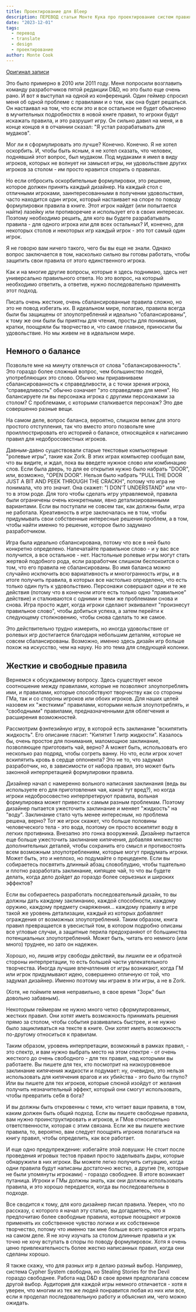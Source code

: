 ```yaml
---
title: Проектирование для Bleep
description: ПЕРЕВОД статьи Монте Кука про проектирование систем правил НРИ
date: "2023-12-01"
tags:
  - перевод
  - translate
  - design
  - проектирование
author: Monte Cook
---
```


[Оригинал записи](https://montecook.substack.com/p/designing-for-bleep)

Это было примерно в 2010 или 2011 году. Меня попросили возглавить команду разработчиков пятой редакции D&D, но это было еще очень рано. И вот я выступал на одной из конференций. Один геймер спросил меня об одной проблеме с правилами и о том, как она будет решаться. Он настаивал на том, что если это и все остальное не будет объяснено в мучительных подробностях в новой книге правил, то игроки будут искажать правила, и это разрушит игру. Он сильно давил на меня, и в конце концов я в отчаянии сказал: "Я устал разрабатывать для мудаков".

Мог ли я сформулировать это лучше? Конечно. Конечно. Я не хотел оскорбить. И, чтобы быть ясным, я не хотел сказать, что человек, поднявший этот вопрос, был мудаком. Под мудаками я имел в виду игроков, которых не волнует ни замысел игры, ни удовольствие других игроков за столом - им просто нравится спорить о правилах.

Но если отбросить оскорбительные формулировки, это решение, которое должен принять каждый дизайнер. На каждый стол с отличными игроками, заинтересованными в получении удовольствия, часто находится один игрок, который настаивает на споре по поводу формулировки правила в книге. Этот игрок найдет (или попытается найти) лазейку или противоречие и использует его в своих интересах. Поэтому необходимо решить, для кого вы будете разрабатывать правила - для одного игрока или для всех остальных? И, конечно, для некоторых столов и некоторых игр каждый игрок - это тот самый один игрок.

Я не говорю вам ничего такого, чего бы вы еще не знали. Однако вопрос заключается в том, насколько сильно вы готовы работать, чтобы защитить свои правила от этого единственного игрока.

Как и на многие другие вопросы, которые я здесь поднимаю, здесь нет универсально правильного ответа. Но это вопрос, на который необходимо ответить, а ответив, нужно последовательно применять этот подход.

Писать очень жесткие, очень сбалансированные правила сложно, но это не повод избегать их. В идеальном мире, полагаю, правила всегда были бы защищены от злоупотреблений и идеально "сбалансированы", к тому же они были бы приятны для чтения, просты для понимания, кратки, поощряли бы творчество и, что самое главное, приносили бы удовольствие. Но мы живем не в идеальном мире.

## Немного о балансе

Позвольте мне на минуту отвлечься от слова "сбалансированность". Это гораздо более сложный вопрос, чем большинство людей, употребляющих это слово. Обычно мы приравниваем сбалансированность к справедливости, а с точки зрения игрока, "справедливость" обычно означает "это справедливо для меня". Но балансируете ли вы персонажа игрока с другими персонажами за столом? С проблемами, с которыми сталкивается персонаж? Это две совершенно разные вещи.

На самом деле, вопрос баланса, вероятно, слишком велик для этого простого отступления, так что вместо этого позвольте мне проиллюстрировать его историей о балансе, относящейся к написанию правил для недобросовестных игроков.

Давным-давно существовали старые текстовые компьютерные "ролевые игры", такие как Zork. В этих играх компьютер сообщал вам, что вы видите, и ждал, пока вы введете нужное слово или комбинацию слов. Если была дверь, то для ее открытия нужно было набрать "DOOR", или, возможно, "OPEN DOOR". Нельзя было набрать "PULL THE DOOR JUST A BIT AND PEEK THROUGH THE CRACKH", потому что игра не понимала, что это значит. Она скажет: "I DON'T UNDERSTAND" или что-то в этом роде. Для того чтобы сделать игру управляемой, правила были ограничены очень конкретными, явно детализированными вариантами. Если вы поступали не совсем так, как должны были, игра не работала. Креативность в игре заключалась не в том, чтобы придумывать свои собственные интересные решения проблем, а в том, чтобы найти именно то решение, которое было задумано разработчиком.

Игра была идеально сбалансирована, потому что все в ней было конкретно определено. Напечатайте правильное слово - и у вас все получится, а все остальное - нет. Настольные ролевые игры могут стать жертвой подобного рода, если разработчик слишком беспокоится о том, что его правила не сбалансированы. Во имя баланса можно случайно исключить всю вариативность и многогранность игры, и в итоге получить правила, в которых все настолько определено, что есть только один путь к удовольствию. Персонажи совершают одни и те же действия (потому что в конечном итоге есть только одно "правильное" действие) и сталкиваются с одними и теми же проблемами снова и снова. Игра просто ждет, когда игроки сделают эквивалент "произнесут правильное слово", чтобы добиться успеха, а затем перейти к следующему столкновению, чтобы снова сделать то же самое.

Это действительно трудно измерить, но иногда удовольствие от ролевых игр достигается благодаря небольшим деталям, которые не совсем сбалансированы. Возможно, именно здесь дизайн игр больше похож на искусство, чем на науку. Но это тема для следующей колонки.

## Жесткие и свободные правила

Вернемся к обсуждаемому вопросу. Здесь существует некое соотношение между правилами, которые не позволяют злоупотреблять ими, и правилами, которые способствуют творчеству как со стороны ГМа, так и со стороны игроков или обоих игроков. Для наших целей назовем их "жесткими" правилами, которыми нельзя злоупотреблять, и "свободными" правилами, предназначенными для облегчения и расширения возможностей.

Рассмотрим фэнтезийную игру, в которой есть заклинание "вскипятить жидкость". Его описание гласит: "Кипятит 1 литр жидкости". Казалось бы, очень простое для понимания, маломощное заклинание, позволяющее приготовить чай, верно? А может быть, использовать его несколько раз подряд, чтобы согреть ванну. Но что, если игрок хочет вскипятить кровь в сердце оппонента? Это не то, что задумал разработчик, но, в зависимости от набора правил, это может быть законной интерпретацией формулировки правила.

Дизайнер начал с намеренно вольного написания заклинания (ведь вы используете его для приготовления чая, какой тут вред?), но когда игроки недобросовестно интерпретируют правила, вольная формулировка может привести к самым разным проблемам. Поэтому дизайнер пытается ужесточить заклинание и меняет "жидкость" на "воду". Заклинание стало чуть менее интересным, но проблема решена, верно? Тот же игрок скажет, что больше половины человеческого тела - это вода, поэтому он просто вскипятит воду в легких противника. Внезапно это гонка вооружений. Дизайнер пытается еще больше ужесточить заклинание кипячения, добавляя множество дополнительных деталей, чтобы сохранить его смысл и противостоять всем возможным злоупотреблениям, которые могут придумать игроки. Может быть, это и неплохо, но подумайте о прецеденте. Если вы собираетесь посвятить длинный абзац словоблудию, чтобы тщательно и плотно разработать заклинание, кипящее чай, то что вы будете делать, когда дело дойдет до гораздо более серьезных и широких эффектов?

Если вы собираетесь разработать последовательный дизайн, то вы должны дать каждому заклинанию, каждой способности, каждому оружию, каждому предмету снаряжения... каждому правилу в игре такой же уровень детализации, каждый из которых добавляет ограждения от возможных злоупотреблений. Таким образом, книга правил превращается в увесистый том, в котором подробно описаны все угловые случаи, а защитные перила предохраняют от большинства потенциальных злоупотреблений. Может быть, читать его немного (или много) труднее, но зато он надежен.

Хорошо, но, лишив игру свободы действий, вы лишили ее и обратной стороны интерпретации, то есть большей части увлекательного творчества. Иногда лучшие впечатления от игры возникают, когда ГМ или игрок придумывают идею, совершенно отличную от той, что задумал дизайнер. Именно поэтому мы играем в эти игры, а не в Zork.

(Хотя, не поймите меня неправильно, в свое время "Зорк" был довольно забавным).

Некоторым геймерам не нужно много четко сформулированных, жестких правил. Они хотят иметь возможность принимать решения прямо за столом, чтобы события развивались быстрее, и не нужно было зацикливаться на тексте в книге. Они хотят иметь возможность по-другому относиться к правилам.

Таким образом, уровень интерпретации, возможный в рамках правил, - это спектр, и вам нужно выбрать место на этом спектре - от очень жесткого до очень свободного - для тех правил, над которыми вы работаете. Вы пишете для тех, кто посмотрит на низкоуровневое заклинание кипячения жидкости и подумает: ну, очевидно, это нельзя использовать для кипячения врагов и их убийства - это было бы глупо? Или вы пишете для тех игроков, которые слюной изойдут от желания получить незначительный эффект, который они смогут использовать, чтобы превратить себя в бога?

И вы должны быть откровенны с теми, кто читает ваши правила, в том, каким должен быть общий подход. Если вы пишете свободные правила, вам нужно проинструктировать и игроков, и ГМов относительно ответственности, которая с этим связана. Если же вы пишете жесткие правила, то, вероятно, вам следует поощрять игроков полагаться на книгу правил, чтобы определить, как все работает.

И еще одно предупреждение: избегайте этой ловушки: Не стоит после проведения игровых тестов правил просто заделывать дыры, которые обнаружили в них игроки. Вы можете легко получить ситуацию, когда одни правила будут написаны достаточно жестко, а другие (те, которые не были упомянуты игроками) - гораздо свободнее. В итоге возникает путаница. Игроки и ГМы должны знать, как они должны использовать правила, и это хорошо передается, когда вы последовательны в подходе.

Все сводится к тому, для кого дизайнер писал правила. Уверен, что по рассказу, с которого я начал эту статью, вы догадаетесь, что я предпочитаю более свободные правила, которые поощряют игроков применять их собственное чувство логики и их собственное творчество, потому что именно так мне больше всего нравится играть на самом деле. Я не хочу изучать за столом длинные правила и уж точно не хочу вступать в споры по поводу формулировок. Хотя я очень ценю привлекательность более жестко написанных правил, когда они сделаны хорошо.

Я также скажу, что для разных игр я делаю разный выбор. Например, система Cypher System свободна, но Stealing Stories for the Devil гораздо свободнее. Работа над D&D в свое время предполагала совсем другой выбор. Аудитория для каждой игры немного отличается - хотя я уверен, что многим из тех же людей понравится любая из них или все, если я проделал последовательную работу и объяснил им, чего можно ожидать.
